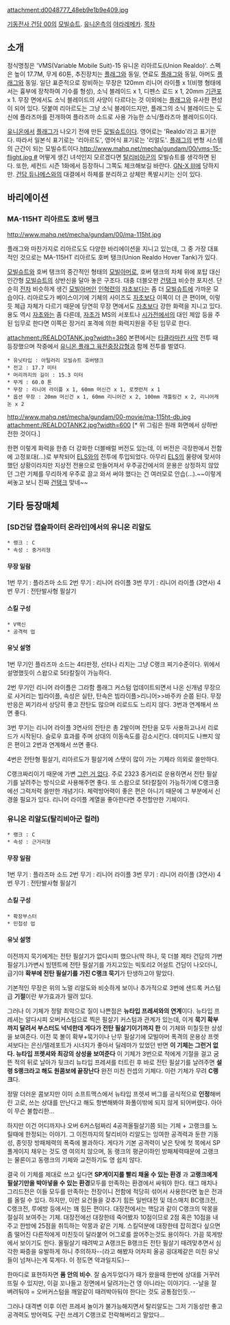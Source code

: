 attachment:d0048777_48eb9e1b9e409.jpg

[[기동전사 건담 00]]의 [[모빌슈트]]. [[유니온(기동전사 건담 00)|유니온]]측의 [[야라레메카]].
[[목차]]
== 소개 ==
정식명칭은 'VMS(Variable Mobile Suit)-15 유니온 리아르도(Union Realdo)'.
스펙은 높이 17.7M, 무게 60톤, 추진장치는 [[유니온 플래그|플래그]]와 동일, 연료도 [[유니온 플래그|플래그]]와 동일, 아머도 [[유니온 플래그|플래그]]와 동일.
일단 표준적으로 장비하는 무장은 120mm 리니어 라이플 x 1(비행 형태에서는 흉부에 장착하여 기수를 형성), 소닉 블레이드 x 1, 디펜스 로드 x 1, 20mm [[기관포]] x 1. 무장 면에서도 소닉 블레이드의 사양이 다르다는 것 이외에는 [[유니온 플래그|플래그]]와 유사한 편성이 되어 있다. 덧붙여 리아르도는 그냥 소닉 블레이드지만, 플래그의 소닉 블레이드는 도신에 플라즈마를 전개하여 플라즈마 소드로 사용 가능한 소닉/플라즈마 블레이드이다.

[[유니온(기동전사 건담 00)|유니온]]에서 [[유니온 플래그|플래그]]가 나오기 전에 만든 [[모빌슈트]]이다. 영어로는 'Realdo'라고 표기한다. 따라서 일본식 표기로는 '리아르도', 영어식 표기로는 '리얼도'. [[유니온 플래그|플래그]]의 변형 시스템의 근간이 되는 모빌슈트이다.[[http://www.mahq.net/mecha/gundam/00/vms-15-flight.jpg #]] 어떻게 생긴 녀석인지 모르겠다면 [[탈리비아]]군의 모빌슈트를 생각하면 된다. 또한, 세컨드 시즌 1화에서 등장하니 그쪽도 체크해보길 바란다. [[GN-X III]]에 당하지만. [[건담 듀나메스]]와의 대결에서 하체를 분리하고 상체만 폭발시키는 신이 있다.

== 바리에이션 ==
=== MA-115HT 리아르도 호버 탱크 ===
http://www.mahq.net/mecha/gundam/00/ma-115ht.jpg

플래그와 마찬가지로 리아르도도 다양한 바리에이션을 지니고 있는데, 그 중 가장 대표적인 것으로는 MA-115HT 리아르도 호버 탱크(Union Realdo Hover Tank)가 있다.

[[모빌슈트]]와 호버 탱크의 중간적인 형태의 [[모빌아머]]로, 호버 탱크의 차체 위에 포탑 대신 인간형 [[모빌슈트]]의 상반신을 달아 놓은 구조다. 대충 더블오판 [[건탱크]] 비슷한 포지션. 단순히 [[전차]] 비슷하게 생긴 [[모빌아머]]인 [[인혁련]]의 [[자초(기동전사 건담 00)|자초]]보다는 좀 더 [[모빌슈트]]에 가까운 모습이다. 리아르도가 베이스이기에 기체의 사이즈도 [[자초(기동전사 건담 00)|자초]]보다 이쪽이 더 큰 편이며, 이렇듯 체급 자체가 다르기 때문에 당연히 무장 면에서도 [[자초(기동전사 건담 00)|자초]]보다 강한 화력을 지니고 있다. 용도 역시 [[자초(기동전사 건담 00)|자초]]와는 좀 다른데, [[자초(기동전사 건담 00)|자초]]가 MS의 서포트나 [[시가전]]에서의 대인 제압 등을 주된 임무로 한다면 이쪽은 장거리 포격에 의한 화력지원을 주된 임무로 한다.

attachment:/REALDOTANK.jpg?width=360
본편에서는 [[타클라마칸 사막]] 전투 때 등장했으며 작중에서 [[유니온 플래그 육전중장갑형]]과 함께 전투를 벌였다.
 
 * 유닛타입 : 아틸러리 모빌슈트 호버탱크 
 * 전고 : 17.7 미터
 * 머리까지의 길이 : 15.3 미터
 * 무게 : 60.0 톤
 * 무장 : 리니어 라이플 x 1, 60mm 머신건 x 1, 로켓런처 x 1
 * 옵션 무장 : 20mm 머신건 x 1, 60mm 리니어건 x 2, 100mm 개틀링건 x 2, 리니어캐논 x 2

http://www.mahq.net/mecha/gundam/00-movie/ma-115ht-db.jpg
attachment:/REALDOTANK2.jpg?width=600
[* 위 그림은 원래 화면에서 상하반전한 것이다.]

한편 이렇게 화력을 한층 더 강화한 더블배럴 버전도 있는데, 이 버전은 극장판에서 전함에 고정포대(…)로 부착되어 [[ELS]]와의 전투에 투입되었다. 아무리 [[ELS]]의 물량에 맞서야 했던 상황이라지만 지상전 전용으로 만들어져서 우주공간에서의 운용은 상정하지 않았던 그런 기체를 무리하게 우주로 끌고 와서 써야 했다는 건 여러모로 안습(…).~~이렇게 써놓고 보니 진짜 [[건탱크]] 맞네~~

== 기타 등장매체 ==
=== [SD건담 캡슐파이터 온라인]에서의 유니온 리알도 ===
 * 랭크 : C
 * 속성 : 중거리형

==== 무장 일람 ====
1번 무기 : 플라즈마 소드
2번 무기 : 리니어 라이플
3번 무기 : 리니어 라이플 (3연사)
4번 무기 : 전탄발사형 필살기

==== 스킬 구성 ====
 * V백신
 * 공격력 업

==== 유닛 설명 ====
1번 무기인 플라즈마 소드는 4타판정, 선타나 리치는 그냥 C랭크 찌기수준이다. 위에서 설명했듯이 스왑으로 5타칼질이 가능하다. 
 
2번 무기인 리니어 라이플은 그라함 플래그 커스텀 업데이트되면서 나온 신개념 무장으로 사거리는 빔라이플, 속성은 실탄, 탄속은 빔라이플>리니어>>바주카 순쯤 된다. 무장반응은 찌기라서 상당히 좋고 잔탄도 많으며 리로드도 느리지 않다. 3번과 연계해서 쓰면 좋다. 
 
3번 무기는 리니어 라이플 3연사의 잔탄은 총 2발이며 잔탄을 모두 사용하고나서 리로드가 시작된다. 슬로우 효과를 주며 상대의 이동속도를 감소시킨다. 데미지도 나쁘지 않은 편이고 2번과 연계해서 쓰면 좋다.
 
4번은 전탄형 필살기, 리아르도가 필살기에 스탯이 많이 가는 기체라 의외로 쓸만하다.


C랭크짜리이기 때문에 가변 [[그런 거 없다]]. 주로 2323 중거리로 운용하면서 전탄 필살기를 날려주는 방식으로 사용해주면 좋다. 또 스왑으로 5타칼질이 가능하기에 C랭크중에선 그럭저럭 쓸만한 개념기다. 체력방어력이 좋은 편은 아니기 때문에 그 부분에서 신경쓸 필요가 있다. 리니어 라이플 계열을 좋아한다면 추천할만한 기체이다.

=== 유니온 리알도(탈리비아군 컬러) === 
 * 랭크 : C
 * 속성 : 근거리형

==== 무장 일람 ====
1번 무기 : 플라즈마 소드
2번 무기 : 리니어 라이플
3번 무기 : 리니어 라이플 (3연사)
4번 무기 : 전탄발사형 필살기

==== 스킬 구성 ====
 * 확장부스터
 * 민첩성 업

==== 유닛 설명 ====
이전까지 묵기에게는 전탄 필살기가 없다시피 했으나(딱 하나, 묵 더블 제타 건담의 가변 필살기.)가변시 빔텐트에 전탄 필살기를 가지고있는 빅토리2 어설트 건담이 나오더니, 급기야 '''확부에 전탄 필살기를 가진 C랭크 묵기'''가 탄생하고야 말았다.

기본적인 무장은 위의 노멀 리알도와 비슷하게 보이나 추가적으로 3번에 샌드록 커스텀급 '''기절'''이란 부가효과가 딸려 있다.

그러나 이 기체가 정말 최악으로 질이 나쁜점은 '''뉴타입 프레셔와의 연계'''이다. 뉴타입 프레셔는 알다시피 오버커스텀으로 찍은 필살기 커스텀과 관계가 있는데, 이게 '''묵기 확부까지 달려서 부스터도 넉넉한데 게다가 전탄 필살기이기까지 한''' 이 기체와 미칠듯한 상성을 보여준다. 이전 묵 볼이 확부+묵기이나 난무 필살기에 모빌아머 폭격의 운용상 프렛셔보다는 은신/텔레포트가 시너지가 좋아서 딜레마가 있었던 반면 '''이 기체는 그런거 없다. 뉴타입 프렛셔와 최강의 상성을 보여준다''' 이 기체가 3번으로 적에게 기절을 걸고 굼뜬 적의 뒤로 날아가 뒷크리 뉴타입 프레셔를 터트린 후 바로 전탄 필살기를 날려주면 '''설령 S랭크라고 해도 원콤보에 끝장난다''' 완전 미친 컨셉의 기체다. 이런 기체가 무려 '''C랭크'''다.

정말 더러운 콤보지만 이미 소프트맥스에서 뉴타입 프렛셔 버그를 공식적으로 '''인정'''해버린 고로, 쓰는 상대를 만난다고 해도 항변해봐야 화풀이밖에 되지 않게 되어버렸다. 아아 이 무슨 불합리한...

하지만 이건 어디까지나 오버 6커스텀짜리 4공격올필살기쯤 되는 기체 + 고랭크를 노릴때에 한정되는 이야기. 그 이전까지의 탈리비아 리알도는 잉여한 공격력과 둔한 기동성, 종잇장 방패체력의 폭죽에 불과하다. 게다가 기본 공격력이 낮은 탓에 첫 목에서 SP풀게이지 채우는 것도 영 여의치 않으며, 동 랭크의 평균이하인 방패체력때문에 고랭크는 물론이고 동랭크의 기체와 교전하기도 영 쉽지 않다.

결국 이 기체를 제대로 쓰고 싶다면 '''SP게이지를 빨리 채울 수 있는 환경''' 과 '''고랭크에게 필살기만을 박아넣을 수 있는 환경'''모두를 만족하는 환경에서 싸워야 한다. 태그 매치나 그리드전은 이들 모두를 만족하는 전장이니 전함에 적당히 섞어서 사용한다면 높은 전과를 올릴 수 있다. 하지만, 이런 요건들을 갖추기 힘든 일반대전 및 데스매치 BC랭크전, C랭크전, 루에방 등에서는 꽤 힘든 편이다. 대장전에서는 핵담과 같이 C랭크의 악몽을 절실히 보여주는 기체. 대장전에선 대장한테 죽어봤자 10점이므로 2점 혹은 10점을 내주고 한방에 25점을 취득하는 악몽과 같은 기체. 스킬덕분에 대장한테 잡히겠다 싶으면 좀 떨어진 다른적에게 미친듯이 달라붙어 어그로를 끌어주는것도 용이하다.
가끔 묵게방에서 보이기도 한다. 올필살기 때려박고 A랭크든 B랭크든 전탄 필살기 때려맞추면서 심각한 짜증을 유발하게 하니 주의하자--(라고 해봤자 어차피 올공 굉대제같은 미친 유닛들이 넘쳐나는게 묵게다. 이 정도면 약과일지도)--

한마디로 표현하자면 '''품 안의 비수'''. 잘 숨겨두었다가 때가 왔을때 한번에 상대를 거꾸러뜨릴 수 있지만, 이걸 꼬나들고 정면에서 달려가는건 영 아니라는 이야기다. 
--날을 잘 벼려둬야 = 오버커스텀을 깨알같이 때려박아둬야 한다는 것도 공통점인듯.--

그러나 대격변 이후 이런 프레셔 놀이가 불가능해지면서 탈리알도는 그저 기동성만 좋고 공격력도 방어력도 구린 쓰레기 C랭크로 전락해버리고 말았다...
